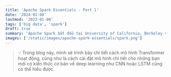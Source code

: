 ```yaml
---
title: 'Apache Spark Essentials - Part 1'
date: '2024-01-08'
lastmod: '2023-01-08'
tags: ['big data', 'spark']
draft: true
summary: 'Apache Spark bắt đầu tại University of California, Berkeley vào năm 2009 với tên là "Spark research project", được giới thiệu public lần đầu tiên sau một năm (2010)'
images: ['/static/images/apache-spark-essentials/spark.png']
---
```


> 💡 Trong blog này, mình sẽ trình bày chi tiết cách mô hình Transformer hoạt động, cũng như là cách cài đặt mô hình chi tiết cho những bạn mới có kiến thức cơ bản về deep learning như CNN hoặc LSTM cũng có thể hiểu được.
